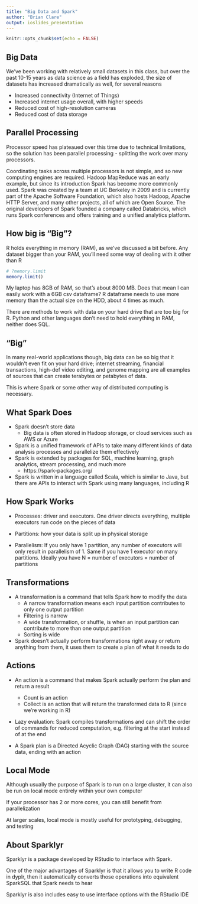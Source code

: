 ```yaml
---
title: "Big Data and Spark"
author: "Brian Clare"
output: ioslides_presentation
---
```


```r
knitr::opts_chunk$set(echo = FALSE)
```

## Big Data

We've been working with relatively small datasets in this class, but over the past 10-15 years as data science as a field has exploded, the size of datasets has increased dramatically as well, for several reasons

* Increased connectivity (Internet of Things)
* Increased internet usage overall, with higher speeds
* Reduced cost of high-resolution cameras
* Reduced cost of data storage


## Parallel Processing

Processor speed has plateaued over this time due to technical limitations, so the solution has been parallel processing - splitting the work over many processors.

Coordinating tasks across multiple processors is not  simple, and so new computing engines are required. Hadoop MapReduce was an early example, but since its introduction Spark has become more commonly used. Spark was created by a team at UC Berkeley in 2009 and is currently part of the Apache Software Foundation, which also hosts Hadoop, Apache HTTP Server, and many other projects, all of which are Open Source. The original developers of Spark founded a company called Databricks, which runs Spark conferences and offers training and a unified analytics platform.


## How big is "Big"?

R holds everything in memory (RAM), as we've discussed a bit before. Any dataset bigger than your RAM, you'll need some way of dealing with it other than R

```r
# ?memory.limit
memory.limit()
```

My laptop has 8GB of RAM, so that's about 8000 MB. Does that mean I can easily work with a 6GB csv dataframe? R dataframe needs to use more memory than the actual size on the HDD, about 4 times as much.

There are methods to work with data on your hard drive that are too big for R. Python and other languages don't need to hold everything in RAM, neither does SQL.


## "Big"

In many real-world applications though, big data can be so big that it wouldn't even fit on your hard drive; internet streaming, financial transactions, high-def video editing, and genome mapping are all examples of sources that can create terabytes or petabytes of data.

This is where Spark or some other way of distributed computing is necessary.

## What Spark Does

* Spark doesn't store data
    + Big data is often stored in Hadoop storage, or cloud services such as AWS or Azure
* Spark is a unified framework of APIs to take many different kinds of data analysis processes and parallelize them effectively
* Spark is extended by packages for SQL, machine learning, graph analytics, stream processing, and much more
    + https://spark-packages.org/
* Spark is written in a language called Scala, which is similar to Java, but there are APIs to interact with Spark using many languages, including R

## How Spark Works

* Processes: driver and executors. One driver directs everything, multiple executors run code on the pieces of data

* Partitions: how your data is split up in physical storage

* Parallelism: If you only have 1 partition, any number of executors will only result in parallelism of 1. Same if you have 1 executor on many partitions. Ideally you have N = number of executors = number of partitions

## Transformations

* A transformation is a command that tells Spark how to modify the data
    + A narrow transformation means each input partition contributes to only one output partition
    + Filtering is narrow
    + A wide transformation, or shuffle, is when an input partition can contribute to more than one output partition
    + Sorting is wide

* Spark doesn't actually perform transformations right away or return anything from them, it uses them to create a plan of what it needs to do


## Actions

* An action is a command that makes Spark actually perform the plan and return a result
    + Count is an action
    + Collect is an action that will return the transformed data to R (since we're working in R)

* Lazy evaluation: Spark compiles transformations and can shift the order of commands for reduced computation, e.g. filtering at the start instead of at the end
    
* A Spark plan is a Directed Acyclic Graph (DAG) starting with the source data, ending with an action

## Local Mode

Although usually the purpose of Spark is to run on a large cluster, it can also be run on local mode entirely within your own computer

If your processor has 2 or more cores, you can still benefit from parallelization

At larger scales, local mode is mostly useful for prototyping, debugging, and testing


## About Sparklyr

Sparklyr is a package developed by RStudio to interface with Spark.

One of the major advantages of Sparklyr is that it allows you to write R code in dyplr, then it automatically converts those operations into equivalent SparkSQL that Spark needs to hear

Sparklyr is also includes easy to use interface options with the RStudio IDE



